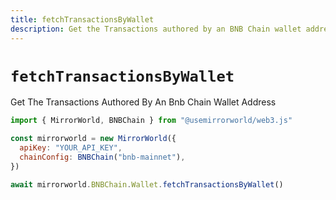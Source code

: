 ```yaml
---
title: fetchTransactionsByWallet
description: Get the Transactions authored by an BNB Chain wallet address
---
```


# `fetchTransactionsByWallet`

Get The Transactions Authored By An Bnb Chain Wallet Address

```js
import { MirrorWorld, BNBChain } from "@usemirrorworld/web3.js"

const mirrorworld = new MirrorWorld({
  apiKey: "YOUR_API_KEY",
  chainConfig: BNBChain("bnb-mainnet"),
})

await mirrorworld.BNBChain.Wallet.fetchTransactionsByWallet()
```
